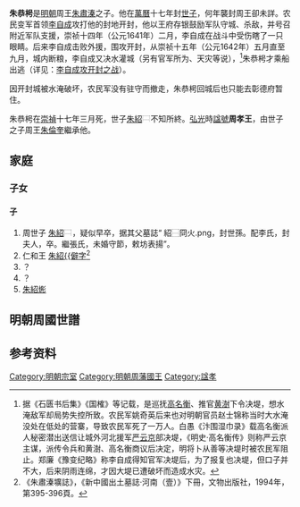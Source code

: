 '''朱恭枵'''{{BD|1580年|3月17日|1644年|4月17日|catIdx=Z朱}}是[[明朝|明朝]]周王[[朱肅溱|朱肅溱]]之子。他在[[萬曆|萬曆]]十七年封[[世子|世子]]，何年襲封周王卻未詳。农民变军首领[[李自成|李自成]]攻打他的封地开封，他以王府存银鼓励军队守城、杀敌，并号召附近军队支援，崇祯十四年（公元1641年）二月，李自成在战斗中受伤瞎了一只眼睛。后来李自成击败外援，围攻开封，从崇祯十五年（公元1642年）五月直至九月，城内断粮，李自成又决水灌城（另有官军所为、天灾等说），<ref>据《石匮书后集》《国榷》等记载，是巡抚[[高名衡|高名衡]]、推官[[黄澍_(崇祯进士)|黄澍]]下令决堤，想水淹敌军却局势失控所致。农民军姚奇英后来也对明朝官员赵士锦称当时大水淹没处在低处的营寨，导致农民军死了一万人。白愚《汴围湿巾录》载高名衡派人秘密潜出送信让城外河北援军[[严云京|严云京]]部决堤，《明史·高名衡传》则称严云京主谋，派传令兵和黄澍、高名衡商议后决定，明将卜从善等决堤时被农民军阻止。郑廉《豫变纪略》称李自成得知官军决堤后，为了报复也决堤，但口子并不大，后来阴雨连绵，才因大堤已遭破坏而造成水灾。</ref>朱恭枵才乘船出逃（详见：[[李自成攻开封之战|李自成攻开封之战]]）。

因开封城被水淹破坏，农民军没有驻守而撤走，朱恭枵回城后也只能去彰德府暂住。

朱恭枵在[[崇禎|崇禎]]十七年三月死，世子[[朱紹⿱冏火|朱紹]][[File:⿱冏火.png|15px]]不知所終。[[弘光|弘光]]時[[諡號|諡號]]'''周孝王'''，由世子之子周王[[朱倫奎|朱倫奎]]繼承他。

== 家庭 ==
=== 子女 ===
==== 子 ====
#周世子 [[朱紹⿱冏火|朱紹]][[File:⿱冏火.png|15px]]，疑似早卒，据其父墓誌“ 紹⿱冏火.png，封世孫。配李氏，封夫人，卒。繼張氏，未婚守節，敕坊表揚”。
#仁和王 [[朱紹𪷅|朱紹{{僻字]]<ref>《朱肅溱壙誌》，《新中國出土墓誌·河南（壹）》下冊，文物出版社，1994年，第395-396頁。</ref>
#？
#？
#[[朱紹烿|朱紹烿]]

==明朝周國世譜==
{{明朝周國家族樹}}

==参考资料==
{{reflist|}}

{{s-start}}
{{s-before|父端王[[朱肅溱|朱肅溱]]}}
{{s-ttl|title=[[明朝藩王列表_(周王系)|明周國國王]]|years=1635年後－1644年}}
{{s-aft|after=孫[[朱倫奎|朱倫奎]]}}
{{end}}

[[Category:明朝宗室|Category:明朝宗室]]
[[Category:明朝周藩國王|Category:明朝周藩國王]]
[[Category:諡孝|Category:諡孝]]